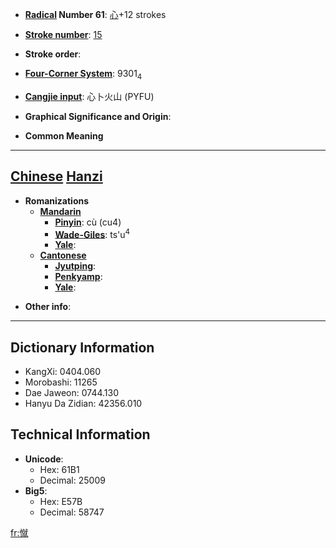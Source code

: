 * '''[[Wiktionary:Chinese radical index| Radical]] Number 61''': [[Wiktionary:Chinese radical index 心|心]]+12 strokes

* '''[[Wiktionary:Chinese total strokes index|Stroke number]]''': [[Wiktionary:Chinese total strokes index 15|15]]

* '''Stroke order''': 

* '''[[Wiktionary:Chinese four corner index|Four-Corner System]]''': 9301<sub>4</sub>

* '''[[Wiktionary:Chinese Cangjie index|Cangjie input]]''': 心卜火山 (PYFU)

* '''Graphical Significance and Origin''': 

* '''Common Meaning'''

----

== [[Chinese]] [[Hanzi]] ==

* '''Romanizations'''
** '''[[Mandarin]]'''
*** '''[[Pinyin]]''': cù (cu4)
*** '''[[Wade-Giles]]''': ts'u<sup>4</sup>
*** '''[[Yale]]''': 
** '''[[Cantonese]]'''
*** '''[[Jyutping]]''':
*** '''[[Penkyamp]]''': 
*** '''[[Yale]]''': 

* '''Other info''': 

----

== Dictionary Information ==

* KangXi: 0404.060
* Morobashi: 11265
* Dae Jaweon: 0744.130
* Hanyu Da Zidian: 42356.010

== Technical Information ==

* '''Unicode''':
** Hex: 61B1
** Decimal: 25009
* '''Big5''':
** Hex: E57B
** Decimal: 58747

[[fr:憱]]